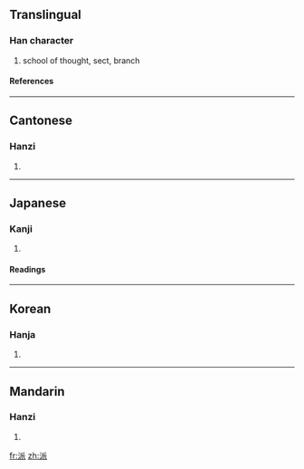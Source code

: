 ==Translingual==
===Han character===
{{Han char|rn=85|rad=水|as=06|sn=9|four=3213<sub>2</sub>|canj=水竹竹女 (EHHV)}}
# school of thought, sect, branch
====References====
{{Han ref|kx=0623.010|dkj=17428|dj=1019.030|hdz=31611.060|uh=6D3E|ud=27966|bh=ACA3|bd=44195}}

----
==Cantonese==
===Hanzi===
{{yue-hanzi|jyut=|y=paai1, paai3}}
# {{defn|Cantonese}}

----
==Japanese==
===Kanji===
{{ja-kanji|grade=6|rs=水06}}
# {{defn|Japanese}} 
====Readings====
{{ja-readings|on=[[は]] (ha)|kun=[[わかれる]] (wakareru)}}

----
==Korean==
===Hanja===
{{ko-hanja|hangeul=파|eumhun=|rv=pa|mr=p'a|y=pha}}
# {{defn|Korean}}

----
==Mandarin==
===Hanzi===
{{cmn-hanzi|pin=[[bài]] (bai4), [[mài]] (mai4), [[pā]] (pa1), [[pài]] (pai4)|wg=pai<sup>4</sup>, mai<sup>4</sup>, p'a<sup>1</sup>, p'ai<sup>4</sup>}}
# {{defn|Mandarin}}

[[fr:派]]
[[zh:派]]